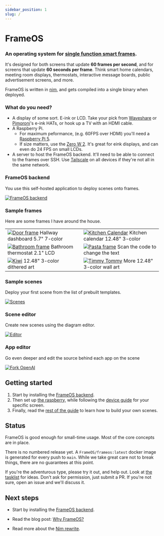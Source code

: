```yaml
---
sidebar_position: 1
slug: /
---
```


# FrameOS 

### An operating system for <u>single function smart frames</u>. 

It's designed for both screens that update **60 frames per second**, and for screens that update **60 seconds per frame**.
Think smart home calendars, meeting room displays, thermostats, interactive message boards, public advertisement screens, and more. 

FrameOS is written in [nim](https://nim-lang.org/), and gets compiled into a single binary when deployed.

### What do you need?

- A display of some sort. E-ink or LCD. Take your pick from [Waveshare](https://www.waveshare.com/product/displays/e-paper/epaper-1.htm) or 
[Pimoroni](https://shop.pimoroni.com/collections/displays)'s e-ink HATs, or hook up a TV with an HDMI cable. 
- A Raspberry Pi.
  - For maximum peformance, (e.g. 60FPS over HDMI) you'll need a [Raspberry Pi 5](https://www.raspberrypi.com/products/raspberry-pi-5/).
  - If size matters, use the [Zero W 2](https://www.raspberrypi.com/products/raspberry-pi-zero-2-w/). It's great for eink displays, and can even do 24 FPS on small LCDs.
- A server to host the FrameOS backend. It'll need to be able to connect to the frames over SSH. Use [Tailscale](https://tailscale.com/) on all devices if they're not all in the same network.

### FrameOS backend

You use this self-hosted application to deploy scenes onto frames.

[![FrameOS backend](./guide/_img2/frameos-backend.gif)](./guide/_img2/frameos-backend.gif)

### Sample frames

Here are some frames I have around the house.

|  |  |
|---|---|
| [![Door frame](./_img/ukseraam.jpg)](./_img/ukseraam.jpg) Hallway dashboard 5.7" 7-color |[![Kitchen Calendar](./_img/kitchen-calendar2.jpg)](./_img/kitchen-calendar2.jpg) Kitchen calendar 12.48" 3-color |
| [![Bathroom frame](./_img/frame-bathroom.jpg)](./_img/frame-bathroom.jpg) Bathroom thermostat 2.1" LCD | [![Pasta frame](./_img/phone-pasta-2.jpg)](./_img/phone-pasta-2.jpg) Scan the code to change the text |
| [![Kiwi](./_img/kiwi.jpg)](./_img/kiwi.jpg) 12.48" 3-color dithered art | [![Timmy Tommy](./_img/timmy-tommy.jpg)](./_img/timmy-tommy.jpg) More 12.48" 3-color wall art |

### Sample scenes

Deploy your first scene from the list of prebuilt templates.

[![Scenes](./_img/sample-scenes2.png)](./_img/sample-scenes2.png)

### Scene editor

Create new scenes using the diagram editor.

[![Editor](./_img/good-run.png)](./_img/good-run.png)

### App editor

Go even deeper and edit the source behind each app on the scene

[![Fork OpenAI](./_img/fork-openai.png)](./_img/fork-openai.png)

## Getting started

1. Start by installing the [FrameOS backend](/guide/backend).
2. Then set up [the raspberry](/guide/raspberry), while following the [device guide](/devices) for your specific screen.
3. Finally, read the [rest of the guide](/guide/first-deploy) to learn how to build your own scenes.

## Status

FrameOS is good enough for small-time usage. Most of the core concepts are in place.

There is no numbered release yet. A `FrameOS/frameos:latest` docker image is generated for every push to `main`. While we take great care not to break things, there are no guarantees at this point.

If you're the adventurous type, please try it out, and help out. Look at [the tasklist](https://github.com/FrameOS/frameos/issues/1) for ideas. Don't ask for permission, just submit a PR. If you're not sure, open an issue and we'll discuss it.

## Next steps

- Start by installing the [FrameOS backend](/guide/backend).

- Read the blog post: [Why FrameOS?](/blog/why-frameos)

- Read more about the [Nim rewrite](/blog/nim-rewrite).
